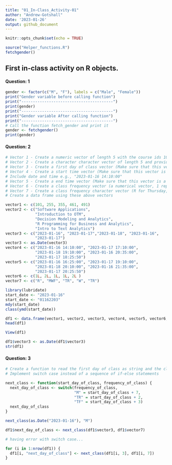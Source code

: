 ```yaml
---
title: "01_In-Class_Activity-01"
author: "Andrew-Gotshall"
date: '2023-01-26'
output: github_document
---
```


```r
knitr::opts_chunk$set(echo = TRUE)
```

```r
source("Helper_functions.R")
fetchgender()
```


## First in-class activity on R objects. 

#### Question: 1 
```r
gender <- factor(c("M", "F"), labels = c("Male", "Female"))
print("Gender variable before calling function")
print("----------------------------------------")
print(gender)
print("----------------------------------------")
print("Gender variable After calling function")
print("----------------------------------------")
# Call the function fetch_gender and print it 
gender <- fetchgender()
print(gender)
```


#### Question: 2
```r
# Vector 1 - Create a numeric vector of length 5 with the course ids 101, 255, 355, 461, 491
# Vector 2 - Create a character character vector of length 5 and provide the course titles for these 5 courses as, "Software Applications", "Introduction to OTM", "Decision Modeling and Analytics", "R Programming for Business and Analytics", "Intro to Text Analytics".
# Vector 3 - Create a first day of class vector (Make sure that this vector is a date vectors)
# Vector 4 - Create a start time vector (Make sure that this vector is a time vectors)
# Include date and time e.g., "2023-01-16 14:10:00"
# Vector 5 - Create a end time vector (Make sure that this vector is a time vectors)
# Vector 6 - Create a class frequency vector (a numerical vector, 1 represents the class meets once a week, 2 represents the class meets twice a week, etc.)
# Vector 7 - Create a class frequency character vector (R for Thursday, MWF for Monday-Wednesday-Friday class etc)
# Create a data frame using these above vectors

vector1 <- c(101, 255, 355, 461, 491)
vector2 <- c("Software Applications",
             "Introduction to OTM", 
             "Decision Modeling and Analytics",
             "R Programming for Business and Analytics",
             "Intro to Text Analytics")
vector3 <- c("2023-01-16", "2023-01-17","2023-01-18", "2023-01-16",
             "2023-01-17")
vector3 <- as.Date(vector3)
vector4 <- c("2023-01-16 14:10:00", "2023-01-17 17:10:00",
             "2023-01-18 19:10:00", "2023-01-16 20:35:00",
             "2023-01-17 18:25:50")
vector5 <- c("2023-01-16 16:25:00", "2023-01-17 19:10:00",
             "2023-01-18 20:10:00", "2023-01-16 21:35:00",
             "2023-01-17 20:25:50")
vector6 <- c(1L, 2L, 1L, 1L, 2L )
vector7 <- c("R", "MWF", "TR", "W", "TR")

library(lubridate)
start_date <- "2023-01-16"
start_date <- "01162203"
mdy(start_date)
class(ymd(start_date))

df1 <- data.frame(vector1, vector2, vector3, vector4, vector5, vector6, vector7)
head(df1)

View(df1)

df1$vector3 <- as.Date(df1$vector3)
str(df1)
```

#### Question: 3
```r
# Create a function to read the first day of class as string and the class frequency to return the next day of the class in the week. 
# Implement switch case instead of a sequence of if-else statements 

next_class <- function(start_day_of_class, frequency_of_class) {
  next_day_of_class <- switch(frequency_of_class,
                              "M" = start_day_of_class + 7,
                              "TR" = start_day_of_class + 2,
                              "TF" = start_day_of_class + 3)
  next_day_of_class                            
}

next_class(as.Date("2023-01-16"), "M")

df1$next_day_of_class <- next_class(df1$vector3, df1$vector7)

# having error with switch case...

for (i in 1:nrow(df1)) {
  df1[i, "next_day_of_class"] <- next_class(df1[i, 3], df1[i, 7])
}



```



